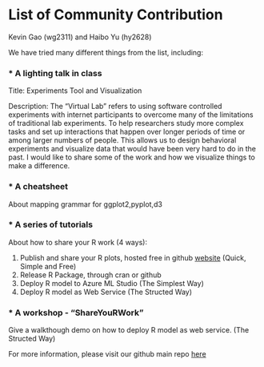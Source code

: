 # List of Community Contribution

Kevin Gao (wg2311) and Haibo Yu (hy2628)

We have tried many different things from the list, including:

### * A lighting talk in class

  Title: Experiments Tool and Visualization
  
  Description: The "Virtual Lab" refers to using software controlled experiments with internet participants to overcome many of the limitations of traditional lab experiments. To help researchers study more complex tasks and set up interactions that happen over longer periods of time or among larger numbers of people. This allows us to design behavioral experiments and visualize data that would have been very hard to do in the past. I would like to share some of the work and how we visualize things to make a difference.

### * A cheatsheet 

  About mapping grammar for ggplot2,pyplot,d3 

### * A series of tutorials

  About how to share your R work (4 ways):
  
  1. Publish and share your R plots, hosted free in github [website](https://columbia-dsi.github.io) (Quick, Simple and Free)
  2. Release R Package, through cran or github
  3. Deploy R model to Azure ML Studio (The Simplest Way)
  4. Deploy R model as Web Service (The Structed Way)

### * A workshop - "ShareYouRWork"

  Give a walkthough demo on how to deploy R model as web service. (The Structed Way)


For more information, please visit our github main repo [here](https://github.com/columbia-dsi/edav_community)